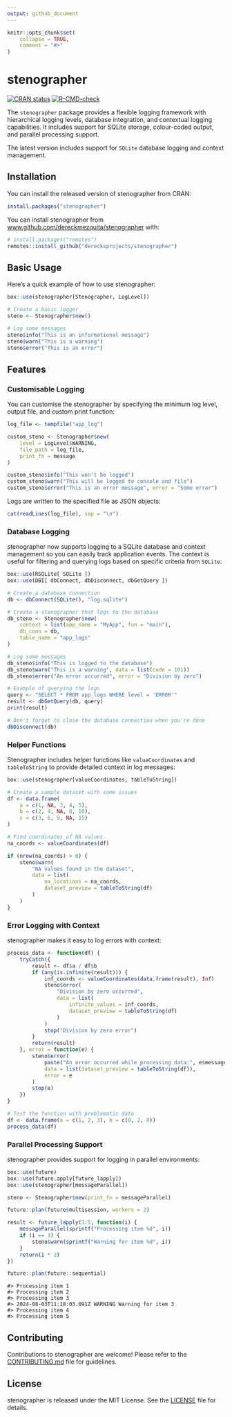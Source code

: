 ```yaml
---
output: github_document
---
```


```r
knitr::opts_chunk$set(
    collapse = TRUE,
    comment = "#>"
)
```

<!-- README.md is generated from README.Rmd. Please edit that file -->

<!-- <img src="./.graphics/512-stenographer-logo.png" align="right" height="140" /> -->
# stenographer <a href="https://dereckmezquita.github.io/stenographer"></a>

<!-- badges: start -->
[![CRAN status](https://www.r-pkg.org/badges/version/stenographer)](https://CRAN.R-project.org/package=stenographer)
[![R-CMD-check](https://github.com/dereckmezquita/stenographer/workflows/R-CMD-check/badge.svg)](https://github.com/dereckmezquita/stenographer/actions)
<!-- badges: end -->

The `stenographer` package provides a flexible logging framework with hierarchical logging levels, database integration, and contextual logging capabilities. It includes support for SQLite storage, colour-coded output, and parallel processing support.

The latest version includes support for `SQLite` database logging and context management.

## Installation

You can install the released version of stenographer from CRAN:

```r
install.packages("stenographer")
```

You can install stenographer from [www.github.com/dereckmezquita/stenographer](https://github.com/dereckmezquita/stenographer) with:

```r
# install.packages("remotes")
remotes::install_github("derecksprojects/stenographer")
```

## Basic Usage

Here's a quick example of how to use stenographer:

```r
box::use(stenographer[Stenographer, LogLevel])

# Create a basic logger
steno <- Stenographer$new()

# Log some messages
steno$info("This is an informational message")
steno$warn("This is a warning")
steno$error("This is an error")
```

## Features

### Customisable Logging

You can customise the stenographer by specifying the minimum log level, output file, and custom print function:

```r
log_file <- tempfile("app_log")

custom_steno <- Stenographer$new(
    level = LogLevel$WARNING,
    file_path = log_file,
    print_fn = message
)

custom_steno$info("This won't be logged")
custom_steno$warn("This will be logged to console and file")
custom_steno$error("This is an error message", error = "Some error")
```

Logs are written to the specified file as JSON objects:

```r
cat(readLines(log_file), sep = "\n")
```

### Database Logging

stenographer now supports logging to a SQLite database and context management so you can easily track application events. The context is useful for filtering and querying logs based on specific criteria from `SQLite`:

```r
box::use(RSQLite[ SQLite ])
box::use(DBI[ dbConnect, dbDisconnect, dbGetQuery ])

# Create a database connection
db <- dbConnect(SQLite(), "log.sqlite")

# Create a stenographer that logs to the database
db_steno <- Stenographer$new(
    context = list(app_name = "MyApp", fun = "main"),
    db_conn = db,
    table_name = "app_logs"
)

# Log some messages
db_steno$info("This is logged to the database")
db_steno$warn("This is a warning", data = list(code = 101))
db_steno$error("An error occurred", error = "Division by zero")

# Example of querying the logs
query <- "SELECT * FROM app_logs WHERE level = 'ERROR'"
result <- dbGetQuery(db, query)
print(result)

# Don't forget to close the database connection when you're done
dbDisconnect(db)
```

### Helper Functions

Stenographer includes helper functions like `valueCoordinates` and `tableToString` to provide detailed context in log messages:

```r
box::use(stenographer[valueCoordinates, tableToString])

# Create a sample dataset with some issues
df <- data.frame(
    a = c(1, NA, 3, 4, 5),
    b = c(2, 4, NA, 8, 10),
    c = c(3, 6, 9, NA, 15)
)

# Find coordinates of NA values
na_coords <- valueCoordinates(df)

if (nrow(na_coords) > 0) {
    steno$warn(
        "NA values found in the dataset",
        data = list(
            na_locations = na_coords,
            dataset_preview = tableToString(df)
        )
    )
}
```

### Error Logging with Context

stenographer makes it easy to log errors with context:

```r
process_data <- function(df) {
    tryCatch({
        result <- df$a / df$b
        if (any(is.infinite(result))) {
            inf_coords <- valueCoordinates(data.frame(result), Inf)
            steno$error(
                "Division by zero occurred",
                data = list(
                    infinite_values = inf_coords,
                    dataset_preview = tableToString(df)
                )
            )
            stop("Division by zero error")
        }
        return(result)
    }, error = function(e) {
        steno$error(
            paste("An error occurred while processing data:", e$message),
            data = list(dataset_preview = tableToString(df)),
            error = e
        )
        stop(e)
    })
}

# Test the function with problematic data
df <- data.frame(a = c(1, 2, 3), b = c(0, 2, 0))
process_data(df)
```

### Parallel Processing Support

stenographer provides support for logging in parallel environments:

```r
box::use(future)
box::use(future.apply[future_lapply])
box::use(stenographer[messageParallel])

steno <- Stenographer$new(print_fn = messageParallel)

future::plan(future$multisession, workers = 2)

result <- future_lapply(1:5, function(i) {
    messageParallel(sprintf("Processing item %d", i))
    if (i == 3) {
        steno$warn(sprintf("Warning for item %d", i))
    }
    return(i * 2)
})

future::plan(future::sequential)
```

```
#> Processing item 1
#> Processing item 2
#> Processing item 3
#> 2024-08-03T11:18:03.091Z WARNING Warning for item 3
#> Processing item 4
#> Processing item 5
```

## Contributing

Contributions to stenographer are welcome! Please refer to the [CONTRIBUTING.md](CONTRIBUTING.md) file for guidelines.

## License

stenographer is released under the MIT License. See the [LICENSE](LICENSE) file for details.

